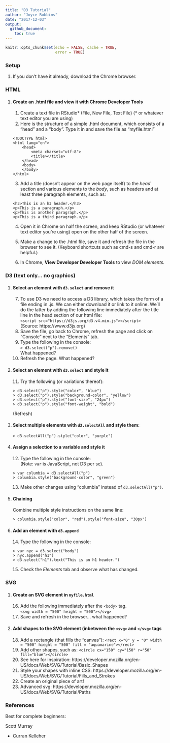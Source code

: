 ```yaml
---
title: "D3 Tutorial"
author: "Joyce Robbins"
date: "2017-12-03"
output: 
  github_document:
    toc: true
---
```


```r
knitr::opts_chunk$set(echo = FALSE, cache = TRUE,
                      error = TRUE)
```


### Setup

1. If you don't have it already, download the Chrome browser.

### HTML

1. #### Create an .html file and view it with Chrome Developer Tools
    (@) Create a text file in RStudio\* (File, New File, Text File)  (\* or whatever text editor you are using) 
    (@) Here is the structure of a simple .html document, which consists of a "head" and a "body".  Type it in and save the file as "myfile.html"
    ```
    <!DOCTYPE html>
    <html lang="en">
	    <head>
		    <meta charset="utf-8">
		    <title></title>
	    </head>
	    <body>
	    </body>
    </html>
    ```
    (@) Add a title (doesn't appear on the web page itself) to the *head* section and various elements to the *body*, such as headers and at least three paragraph elements, such as:
    ```
    <h3>This is an h3 header.</h3> 
    <p>This is a paragraph.</p> 
    <p>This is another paragraph.</p>
    <p>This is a third paragraph.</p>
    ```
    (@) Open it in Chrome on half the screen, and keep RStudio (or whatever text editor you're using) open on the other half of the screen. 

    (@) Make a change to the .html file, save it and refresh the file in the browser to see it. (Keyboard shortcuts such as cmd-s and cmd-r are helpful.)

    (@) In Chrome, **View  Developer  Developer Tools** to view *DOM elements.*

### D3 (text only... no graphics)

1. #### Select an element with `d3.select` and remove it
    (@) To use D3 we need to access a D3 library, which takes the form of a file ending in .js.  We can either download it or link to it online.  We'll do the latter by adding the following line immediately after the title line in the head section of our html file:  
    `<script src="https://d3js.org/d3.v4.min.js"></script>`  
    (Source: https://www.d3js.org)  
    (@) Save the file, go back to Chrome, refresh the page and click on "Console" next to the "Elements" tab. 
    (@) Type the following in the console:  
    `> d3.select("p").remove()`  
    What happened?  
    (@) Refresh the page.  What happened?  
1. #### Select an element with `d3.select` and style it
    (@) Try the following (or variations thereof):  
    ```
    > d3.select("p").style("color", "blue")
    > d3.select("p").style("background-color", "yellow")
    > d3.select("p").style("font-size", "24px")
    > d3.select("p").style("font-weight", "bold")
    ```  
    (Refresh) 
1. #### Select multiple elements with `d3.selectAll` and style them:    
    `> d3.selectAll("p").style("color", "purple")`

1. #### Assign a selection to a variable and style it

    (@) Type the following in the console:  
    (Note: `var` is JavaScript, not D3 per se).  
    ```
    > var columbia = d3.selectAll("p")
    > columbia.style("background-color", "green")
    ```
    (@) Make other changes using "columbia" instead of `d3.selectAll("p")`.
    
1. #### Chaining
Combine multiple style instructions on the same line:

    `> columbia.style("color", "red").style("font-size", "30px")`

1. #### Add an element with `d3.append`  
    (@) Type the following in the console:
    ```
    > var nyc = d3.select("body")
    > nyc.append("h1")
    > d3.select("h1").text("This is an h1 header.")
    ```  
    (@) Check the *Elements* tab and observe what has changed.
    
### SVG

1. #### Create an SVG element in `myfile.html`
    (@) Add the following immediately after the `<body>` tag.    
    `<svg width = "500" height = "500"></svg>`    
    (@) Save and refresh in the browser... what happened?  
1. #### Add shapes to the SVG element (inbetween the `<svg>` and `</svg>` tags
    (@) Add a rectangle (that fills the "canvas"):
    `<rect x="0" y = "0" width = "500" hieght = "500" fill = "aquamarine"></rect>`  
    (@) Add other shapes, such as:
		`<circle cx="150" cy="150" r="50" fill="blue"></circle>`
    (@) See here for inspiration: https://developer.mozilla.org/en-US/docs/Web/SVG/Tutorial/Basic_Shapes
    (@) Style your shapes with inline CSS: https://developer.mozilla.org/en-US/docs/Web/SVG/Tutorial/Fills_and_Strokes
    (@) Create an original piece of art!  
    (@) Advanced svg: https://developer.mozilla.org/en-US/docs/Web/SVG/Tutorial/Paths 




### References

Best for complete beginners:

Scott Murray 

* Curran Kelleher 

